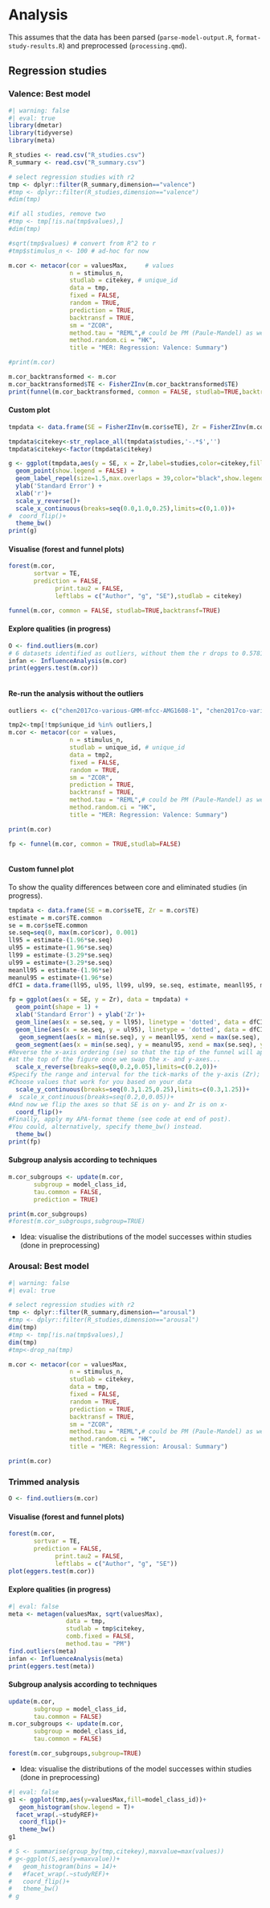 # Analysis

This assumes that the data has been parsed (`parse-model-output.R`, `format-study-results.R`) and preprocessed (`processing.qmd`).

## Regression studies

### Valence: Best model

```r
#| warning: false
#| eval: true
library(dmetar)
library(tidyverse)
library(meta)

R_studies <- read.csv("R_studies.csv")
R_summary <- read.csv("R_summary.csv")

# select regression studies with r2
tmp <- dplyr::filter(R_summary,dimension=="valence")
#tmp <- dplyr::filter(R_studies,dimension=="valence")
#dim(tmp)

#if all studies, remove two
#tmp <- tmp[!is.na(tmp$values),]
#dim(tmp)

#sqrt(tmp$values) # convert from R^2 to r
#tmp$stimulus_n <- 100 # ad-hoc for now

m.cor <- metacor(cor = valuesMax,     # values 
                 n = stimulus_n,
                 studlab = citekey, # unique_id
                 data = tmp,
                 fixed = FALSE,
                 random = TRUE,
                 prediction = TRUE,
                 backtransf = TRUE,
                 sm = "ZCOR",
                 method.tau = "REML",# could be PM (Paule-Mandel) as well
                 method.random.ci = "HK", 
                 title = "MER: Regression: Valence: Summary")

#print(m.cor)

m.cor_backtransformed <- m.cor
m.cor_backtransformed$TE <- FisherZInv(m.cor_backtransformed$TE)
print(funnel(m.cor_backtransformed, common = FALSE, studlab=TRUE,backtransf=TRUE))

```
#### Custom plot

```r
tmpdata <- data.frame(SE = FisherZInv(m.cor$seTE), Zr = FisherZInv(m.cor$TE),studies=m.cor$studlab)

tmpdata$citekey<-str_replace_all(tmpdata$studies,'-.*$','')
tmpdata$citekey<-factor(tmpdata$citekey)

g <- ggplot(tmpdata,aes(y = SE, x = Zr,label=studies,color=citekey,fill=citekey)) +
  geom_point(show.legend = FALSE) +
  geom_label_repel(size=1.5,max.overlaps = 39,color="black",show.legend = FALSE)+
  ylab('Standard Error') + 
  xlab('r')+
  scale_y_reverse()+
  scale_x_continuous(breaks=seq(0.0,1.0,0.25),limits=c(0,1.0))+
#  coord_flip()+
  theme_bw()
print(g)
```




#### Visualise (forest and funnel plots)

```r
forest(m.cor,
       sortvar = TE,
       prediction = FALSE, 
             print.tau2 = FALSE,
             leftlabs = c("Author", "g", "SE"),studlab = citekey)

funnel(m.cor, common = FALSE, studlab=TRUE,backtransf=TRUE)


```

#### Explore qualities (in progress)

```r
O <- find.outliers(m.cor)
# 6 datasets identified as outliers, without them the r drops to 0.5781
infan <- InfluenceAnalysis(m.cor)
print(eggers.test(m.cor))



```


#### Re-run the analysis without the outliers

```r
outliers <- c("chen2017co-various-GMM-mfcc-AMG1608-1", "chen2017co-various-GMM-tonal-AMG1608-1", "chen2017co-various-GMM-spectral-AMG1608-1", "chen2017co-various-GMM-temporal-AMG1608-1", "chen2017co-various-GMM-mfcctonalspectraltemporal-AMG1608-1", "griffiths2021am-various-mlr-mixed-new-validation", "griffiths2021am-various-mlr-mixed-new-validation-nooutliers", "hu2017cr-various-SVR-mixed-all-1", "hu2017cr-various-SVR-mixed-all-1", "hu2017cr-various-SVR-mixed-all-1", "hu2017cr-various-SVR-mixed-all-1", "koh2023me-openSMILE-fullyconnectedNN-FreeMusicArchive-audioOnly-1", "koh2023me-openSMILE-longshorttermmemoryNN-FreeMusicArchive-audioOnly-1", "wang2022co-various-extremelyrandomizedtreeregression-mixed-western-1", "wang2022co-various-extremelyrandomizedtreeregression-mixed-western-1", "wang2022co-various-extremelyrandomizedtreeregression-mixed-chinese-1", "wang2022co-various-extremelyrandomizedtreeregression-mixed-chinese-1", "wang2022cr-various-pls-mixed-chineseClassicalEnsembles-1", "wang2022cr-various-pls-mixed-chineseClassicalSolo-1", "wang2022cr-various-pls-mixed-westernClassicalEnsembles-1", "wang2022cr-various-pls-mixed-westernClassicalSolo-1", "zhang2019us-marsyas-NuSVR-music-xing2014-1")

tmp2<-tmp[!tmp$unique_id %in% outliers,]
m.cor <- metacor(cor = values, 
                 n = stimulus_n,
                 studlab = unique_id, # unique_id
                 data = tmp2,
                 fixed = FALSE,
                 random = TRUE,
                 sm = "ZCOR",
                 prediction = TRUE,
                 backtransf = TRUE,
                 method.tau = "REML",# could be PM (Paule-Mandel) as well
                 method.random.ci = "HK", 
                 title = "MER: Regression: Valence: Summary")

print(m.cor)

fp <- funnel(m.cor, common = TRUE,studlab=FALSE)



```

#### Custom funnel plot

To show the quality differences between core and eliminated studies (in progress).

```r
tmpdata <- data.frame(SE = m.cor$seTE, Zr = m.cor$TE)
estimate = m.cor$TE.common
se = m.cor$seTE.common
se.seq=seq(0, max(m.cor$cor), 0.001)
ll95 = estimate-(1.96*se.seq)
ul95 = estimate+(1.96*se.seq)
ll99 = estimate-(3.29*se.seq)
ul99 = estimate+(3.29*se.seq)
meanll95 = estimate-(1.96*se)
meanul95 = estimate+(1.96*se)
dfCI = data.frame(ll95, ul95, ll99, ul99, se.seq, estimate, meanll95, meanul95)

fp = ggplot(aes(x = SE, y = Zr), data = tmpdata) +
  geom_point(shape = 1) +
  xlab('Standard Error') + ylab('Zr')+
  geom_line(aes(x = se.seq, y = ll95), linetype = 'dotted', data = dfCI) +
  geom_line(aes(x = se.seq, y = ul95), linetype = 'dotted', data = dfCI) +
   geom_segment(aes(x = min(se.seq), y = meanll95, xend = max(se.seq), yend = meanll95), linetype='dotted', data=dfCI) +
  geom_segment(aes(x = min(se.seq), y = meanul95, xend = max(se.seq), yend = meanul95), linetype='dotted', data=dfCI) +
#Reverse the x-axis ordering (se) so that the tip of the funnel will appear
#at the top of the figure once we swap the x- and y-axes...
  scale_x_reverse(breaks=seq(0,0.2,0.05),limits=c(0.2,0))+
#Specify the range and interval for the tick-marks of the y-axis (Zr);
#Choose values that work for you based on your data
  scale_y_continuous(breaks=seq(0.3,1.25,0.25),limits=c(0.3,1.25))+
#  scale_x_continuous(breaks=seq(0.2,0,0.05))+
#And now we flip the axes so that SE is on y- and Zr is on x-
  coord_flip()+
#Finally, apply my APA-format theme (see code at end of post).
#You could, alternatively, specify theme_bw() instead.
  theme_bw()
print(fp)
```


#### Subgroup analysis according to techniques

```r
m.cor_subgroups <- update(m.cor, 
       subgroup = model_class_id, 
       tau.common = FALSE,
       prediction = TRUE)

print(m.cor_subgroups)
#forest(m.cor_subgroups,subgroup=TRUE)
```

- Idea: visualise the distributions of the model successes within studies (done in preprocessing)


### Arousal: Best model

```r
#| warning: false
#| eval: true

# select regression studies with r2
tmp <- dplyr::filter(R_summary,dimension=="arousal")
#tmp <- dplyr::filter(R_studies,dimension=="arousal")
dim(tmp)
#tmp <- tmp[!is.na(tmp$values),]
dim(tmp)
#tmp<-drop_na(tmp)

m.cor <- metacor(cor = valuesMax, 
                 n = stimulus_n,
                 studlab = citekey,
                 data = tmp,
                 fixed = FALSE,
                 random = TRUE,
                 prediction = TRUE,
                 backtransf = TRUE,
                 sm = "ZCOR",
                 method.tau = "REML",# could be PM (Paule-Mandel) as well
                 method.random.ci = "HK", 
                 title = "MER: Regression: Arousal: Summary")

print(m.cor)
```
### Trimmed analysis
```r
O <- find.outliers(m.cor)
```



#### Visualise (forest and funnel plots)

```r
forest(m.cor,
       sortvar = TE,
       prediction = FALSE, 
             print.tau2 = FALSE,
             leftlabs = c("Author", "g", "SE"))
plot(eggers.test(m.cor))
```

#### Explore qualities (in progress)

```r
#| eval: false
meta <- metagen(valuesMax, sqrt(valuesMax), 
                data = tmp, 
                studlab = tmp$citekey, 
                comb.fixed = FALSE, 
                method.tau = "PM")
find.outliers(meta)
infan <- InfluenceAnalysis(meta)
print(eggers.test(meta))

```

#### Subgroup analysis according to techniques

```r
update(m.cor, 
       subgroup = model_class_id, 
       tau.common = FALSE)
m.cor_subgroups <- update(m.cor, 
       subgroup = model_class_id, 
       tau.common = FALSE)

forest(m.cor_subgroups,subgroup=TRUE)
```

- Idea: visualise the distributions of the model successes within studies (done in preprocessing)

```r
#| eval: false
g1 <- ggplot(tmp,aes(y=valuesMax,fill=model_class_id))+
   geom_histogram(show.legend = T)+
  facet_wrap(.~studyREF)+
   coord_flip()+
   theme_bw()
g1

# S <- summarise(group_by(tmp,citekey),maxvalue=max(values))
# g<-ggplot(S,aes(y=maxvalue))+
#   geom_histogram(bins = 14)+
#   #facet_wrap(.~studyREF)+
#   coord_flip()+
#   theme_bw()
# g
```

